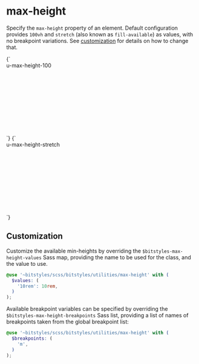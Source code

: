 
<Meta title="Utilities/max-height" />

# max-height

Specify the `max-height` property of an element. Default configuration provides `100vh` and `stretch` (also known as `fill-available`) as values, with no breakpoint variations. See [customization](#customization) for details on how to change that.

<Canvas>
  <Story name="u-max-height-100" inline={false} height="13rem">
    {`
      <div class="u-bg-brand-2 u-padding-m" style="height:12rem">
        <div class="u-max-height-100 u-bg-grayscale-light-2" style="height:50rem">u-max-height-100</div>
      </div>
    `}
  </Story>
  <Story name="u-max-height-stretch" inline={false} height="13rem">
    {`
      <div class="u-bg-brand-2 u-padding-m" style="height:12rem">
        <div class="u-max-height-stretch u-bg-grayscale-light-2" style="height:50rem;">u-max-height-stretch</div>
      </div>
    `}
  </Story>
</Canvas>

## Customization

Customize the available min-heights by overriding the `$bitstyles-max-height-values` Sass map, providing the name to be used for the class, and the value to use.

```scss
@use '~bitstyles/scss/bitstyles/utilities/max-height' with (
  $values: (
    '10rem': 10rem,
  )
);
```

Available breakpoint variables can be specified by overriding the `$bitstyles-max-height-breakpoints` Sass list, providing a list of names of breakpoints taken from the global breakpoint list:

```scss
@use '~bitstyles/scss/bitstyles/utilities/max-height' with (
  $breakpoints: (
    'm',
  )
);
```
